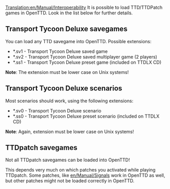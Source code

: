 [[Translation:en/Manual/Interoperability]]
It is possible to load TTD/TTDPatch games in OpenTTD. Look in the list below for further details.


==Transport Tycoon Deluxe savegames==
You can load any TTD savegame into OpenTTD. Possible extensions:
* *.sv1 - Transport Tycoon Deluxe saved game
* *.sv2 - Transport Tycoon Deluxe saved multiplayer game (2 players)
* *.ss1 - Transport Tycoon Deluxe preset game (included on TTDLX CD)
'''Note''': The extension must be lower case on Unix systems!


==Transport Tycoon Deluxe scenarios==
Most scenarios should work, using the following extensions:
* *.sv0 - Transport Tycoon Deluxe scenario
* *.ss0 - Transport Tycoon Deluxe preset scenario (included on TTDLX CD)
'''Note''': Again, extension must be lower case on Unix systems!


==TTDpatch savegames==
<warning>Not all TTDpatch savegames can be loaded into OpenTTD!</warning> This depends very much on which patches you activated while playing TTDpatch. Some patches, like [[en/Manual/Signals]] work in OpenTTD as well, but other patches might not be loaded correctly in OpenTTD.